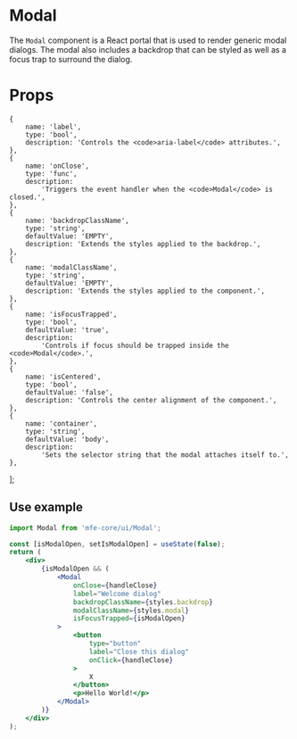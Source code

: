 
<Meta title="Components/Modal/Overview" component={Modal} />

# Modal

The `Modal` component is a React portal that is used to render generic
modal dialogs. The modal also includes a backdrop that can be styled as well
as a focus trap to surround the dialog.

# Props

    {
        name: 'label',
        type: 'bool',
        description: 'Controls the <code>aria-label</code> attributes.',
    },
    {
        name: 'onClose',
        type: 'func',
        description:
            'Triggers the event handler when the <code>Modal</code> is closed.',
    },
    {
        name: 'backdropClassName',
        type: 'string',
        defaultValue: 'EMPTY',
        description: 'Extends the styles applied to the backdrop.',
    },
    {
        name: 'modalClassName',
        type: 'string',
        defaultValue: 'EMPTY',
        description: 'Extends the styles applied to the component.',
    },
    {
        name: 'isFocusTrapped',
        type: 'bool',
        defaultValue: 'true',
        description:
            'Controls if focus should be trapped inside the <code>Modal</code>.',
    },
    {
        name: 'isCentered',
        type: 'bool',
        defaultValue: 'false',
        description: 'Controls the center alignment of the component.',
    },
    {
        name: 'container',
        type: 'string',
        defaultValue: 'body',
        description:
            'Sets the selector string that the modal attaches itself to.',
    },
];

<PropsTable propsList={propsList} />

## Use example

```jsx
import Modal from 'mfe-core/ui/Modal';

const [isModalOpen, setIsModalOpen] = useState(false);
return (
    <div>
        {isModalOpen && (
            <Modal
                onClose={handleClose}
                label="Welcome dialog"
                backdropClassName={styles.backdrop}
                modalClassName={styles.modal}
                isFocusTrapped={isModalOpen}
            >
                <button
                    type="button"
                    label="Close this dialog"
                    onClick={handleClose}
                >
                    X
                </button>
                <p>Hello World!</p>
            </Modal>
        )}
    </div>
);
```
